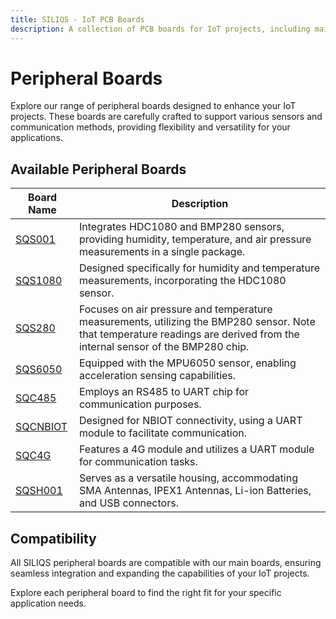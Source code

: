 ```yaml
---
title: SILIQS - IoT PCB Boards
description: A collection of PCB boards for IoT projects, including main boards with communication capabilities and various peripheral boards.
---
```


# Peripheral Boards

Explore our range of peripheral boards designed to enhance your IoT projects. These boards are carefully crafted to support various sensors and communication methods, providing flexibility and versatility for your applications.

## Available Peripheral Boards

| Board Name       | Description                                 |
| ---------------- | ------------------------------------------- |
| [SQS001](./sqs001/sqs001.md) | Integrates HDC1080 and BMP280 sensors, providing humidity, temperature, and air pressure measurements in a single package. |
| [SQS1080](./sqs1080/sqs1080.md) | Designed specifically for humidity and temperature measurements, incorporating the HDC1080 sensor. |
| [SQS280](./sqs280/sqs280.md) | Focuses on air pressure and temperature measurements, utilizing the BMP280 sensor. Note that temperature readings are derived from the internal sensor of the BMP280 chip. |
| [SQS6050](./sqs6050/sqs6050.md) | Equipped with the MPU6050 sensor, enabling acceleration sensing capabilities. |
| [SQC485](./sqc485/sqc485.md) | Employs an RS485 to UART chip for communication purposes. |
| [SQCNBIOT](./sqcnbiot/sqcnbiot.md) | Designed for NBIOT connectivity, using a UART module to facilitate communication. |
| [SQC4G](./sqc4g/sqc4g.md) | Features a 4G module and utilizes a UART module for communication tasks. |
| [SQSH001](./sqsh001/sqsh001.md) | Serves as a versatile housing, accommodating SMA Antennas, IPEX1 Antennas, Li-ion Batteries, and USB connectors. |


## Compatibility

All SILIQS peripheral boards are compatible with our main boards, ensuring seamless integration and expanding the capabilities of your IoT projects.

Explore each peripheral board to find the right fit for your specific application needs.
